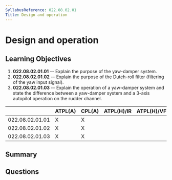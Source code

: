 ```yaml
---
SyllabusReference: 022.08.02.01
Title: Design and operation
---
```


# Design and operation

## Learning Objectives

1.  **022.08.02.01.01** -- Explain the purpose of the yaw-damper system.
2.  **022.08.02.01.02** -- Explain the purpose of the Dutch-roll filter
    (filtering of the yaw input signal).
3.  **022.08.02.01.03** -- Explain the operation of a yaw-damper system and state
    the difference between a yaw-damper system and a 3-axis autopilot operation
    on the rudder channel.

|                 | ATPL(A) | CPL(A) | ATPL(H)/IR | ATPL(H)/VFR | CPL(H) | IR | CBIR(A) |
| --------------- | ------- | ------ | ---------- | ----------- | ------ | -- | ------- |
| 022.08.02.01.01 | X       | X      |            |             |        |    |         |
| 022.08.02.01.02 | X       | X      |            |             |        |    |         |
| 022.08.02.01.03 | X       | X      |            |             |        |    |         |

## Summary

## Questions
